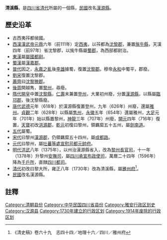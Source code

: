 {{主條目消歧義|關於歷史上設置的其他清溪縣，請參見：'''[[清溪縣|清溪縣]]'''。}}
'''清溪縣'''，是[[四川省|四川省]][[清代|清代]]所屬的一個縣，[[中華民國|民國]]改名[[漢源縣|漢源縣]]。

== 歷史沿革 ==
* 古西夷莋都侯國。
* [[西漢|西漢]][[漢武帝|漢武帝]][[元鼎|元鼎]]六年（前111年）定[[西夷|西夷]]，以莋都為[[沈黎郡|沈黎郡]]，兼置[[旄牛縣|旄牛縣]]，天漢四年（前97年）省沈黎郡，以旄牛縣屬[[蜀郡|蜀郡]]，為西部都尉治。
* [[東漢|東漢]]屬[[屬國都尉|屬國都尉]]。
* [[蜀漢|蜀漢]]屬[[漢嘉郡|漢嘉郡]]。
* [[晉代|晉代]]因之，[[永嘉之亂|永嘉之亂]]後[[李雄_(十六國)|李雄]]據蜀，復置[[沈黎郡|沈黎郡]]。穆帝[[永和_(晋穆帝)|永和]]中蜀平，郡廢。
* [[劉宋|劉宋]]復置沈黎郡。
* [[蕭齊|蕭齊]]曰[[沈黎獠郡|沈黎獠郡]]。
* [[後周|後周]]開越雋，置[[黎州_(北周)|黎州]]，尋廢。
* [[隋代|隋代]][[開皇|開皇]]中置[[沈黎縣|沈黎縣]]，[[仁壽_(隋朝)|仁壽]]末兼置[[登州_(隋朝)|登州]]，大業初州廢，分置[[漢源縣|漢源縣]]，以縣屬[[臨邛郡|臨邛郡]]，後沈黎縣廢。
* [[唐代|唐代]][[武德|武德]]元年（618年）於漢源縣復置登州，九年（626年）州廢，還屬[[雅州|雅州]]。[[貞觀_(唐朝)|貞觀]]二年（628年）以縣屬[[隽州|隽州]]，[[永徽|永徽]]五年（654年）還屬雅州，[[大足_(年号)|大足]]元年（701年）始以縣置黎州，[[神龍|神龍]]三年（707年）州廢，[[開元|開元]]四年（716年）復置，[[天宝_(唐朝)|天寶]]初改[[洪源郡|洪源郡]]，[[乾元_(唐朝)|乾元]]初復曰黎州，領羈縻五十五州，屬[[劍南道|劍南道]]。
* [[五代|五代]]屬蜀。
* [[宋代|宋代]]曰黎州[[漢源郡|漢源郡]]，仍領羈縻五十四州，屬[[成都路|成都路]]。
* [[元代|元代]]曰黎州，屬[[吐蕃等處宣慰司都元帥府|吐蕃等處宣慰司都元帥府]]。
* [[明代|明代]][[洪武|洪武]]八年（1375年），以州治漢源縣省入，改為[[黎州長官司|黎州長官司]]，十一年（1378年）升黎州[[安撫司|安撫司]]，屬[[四川承宣布政使司|四川承宣布政使司]]，萬曆二十四年（1596年）降為[[千戶所|千戶所]]，直隸[[四川都司|四川都司]]。
* [[清代|清代]]初改曰黎大所，雍正八年（1730年）改為清溪縣，屬[[雅州府|雅州府]]<ref>《清史稿》卷六十九　志四十四／地理十六／四川／雅州府</ref>。
* [[中華民國|民國]]改名漢源縣。

==註釋==
{{reflist}}

{{DEFAULTSORT:Q}}
[[Category:清朝县份|Category:清朝县份]]
[[Category:中华民国四川省县份|Category:中华民国四川省县份]]
[[Category:雅安行政区划史|Category:雅安行政区划史]]
[[Category:汉源县|Category:汉源县]]
[[Category:1730年建立的行政区划|Category:1730年建立的行政区划]]
[[Category:1914年废除的行政区划|Category:1914年废除的行政区划]]